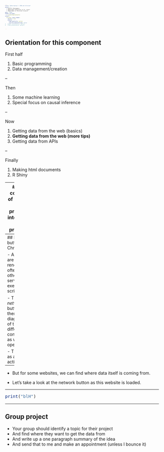 ```yaml
---
title: "Webscraping 2: JSON and Selinium"
author: |
  | Jacob M. Montgomery
  | *Washington University in St. Louis*
  | *Department of Political Science*
date: '2020'
header-includes:
  - \usepackage{amsmath}
output:
  xaringan::moon_reader:
    lib_dir: libs
    nature:
      highlightStyle: github
      countIncrementalSlides: false
#   beamer_presentation: default
#   slidy_presentation: default


---
```


<style type="text/css">
body, td {
   font-size: 14px;
}
code.r{
  font-size: 14px;
}
pre {
  font-size: 4px;
}
</style>


## Orientation for this component

First half



1. Basic programming
2. Data management/creation

--

Then

1. Some machine learning
2. Special focus on causal inference


--

Now

1. Getting data from the web (basics)
2. **Getting data from the web (more tips)**
3. Getting data from APIs

--

Finally

1. Making html documents
2. R Shiny



---
## The cool side of the web -- programs interfacing with programs

https://www.cnn.com/election/2018/results

- Let's look at this with our inspector.  
- Not so easy, huh?
- But this data has to be coming from somewhere.


---
## Network button for Chrom 

- As pages are rendered, often call to other servers and execute scripts.

- The *network* button is there to help diagnose all of the different connections as websites operate.

- Think of it as a "log" of activity.

--

- But for some websites, we can find where data itself is coming from.

- Let's take a look at the network button as this website is loaded.


----


```r
print("blH")
```

---

## Group project  

- Your group should identify a topic for their project
- And find where they want to get the data from
- And write up a one paragraph summary of the idea 
- And send that to me and make an appointment (unless I bounce it)
